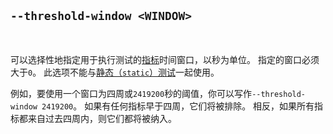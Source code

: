 ## `--threshold-window <WINDOW>`

<br />

可以选择性地指定用于执行测试的[指标][metric]时间窗口，以秒为单位。
指定的窗口必须大于`0`。
此选项不能与[静态（`static`）测试][static]一起使用。

例如，要使用一个窗口为四周或`2419200`秒的阈值，你可以写作`--threshold-window 2419200`。
如果有任何指标早于四周，它们将被排除。
相反，如果所有指标都来自过去四周内，则它们都将被纳入。

[metric]: /zh/docs/explanation/benchmarking/#metric

[threshold min sample size option]: #--threshold-min-sample-size-sample-size
[static]: #static